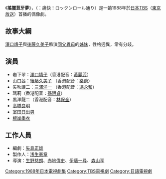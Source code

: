 {{Expand|time=2011-01-17}}
《'''搖擺荳牙夢'''》，（{{lang|ja|日语}}：痛快！ロックンロール通り）是一齣1988年於[[日本|日本]]TBS（[[東京放送|東京放送]]）首播的偶像劇。

==故事大綱==
[[澤口靖子|澤口靖子]]與[[後藤久美子|後藤久美子]]飾演[[同父異母|同父異母]]的[[姊妹|姊妹]]，性格迥異，常有分歧。

==演員==
*岩下翠：[[澤口靖子|澤口靖子]]（香港配音：[[黃麗芳|黃麗芳]]）
*山口茜：[[後藤久美子|後藤久美子]]	（香港配音：[[樂蔚|樂蔚]]）		
*矢吹譲二：[[三浦洋一|三浦洋一]]	（香港配音：[[馮永和|馮永和]]）
*瑪莉（香港配音：[[孫明貞|孫明貞]]）	
*黒澤龍二（香港配音：[[林保全|林保全]]）			
*[[高橋良明|高橋良明]]			
*[[室田日出男|室田日出男]]			
*[[根岸季衣|根岸季衣]]

==工作人員==
*編劇：[[矢島正雄|矢島正雄]] 	  
*製作人：[[浅生憲章|浅生憲章]] 
*導演：[[生野慈朗|生野慈朗]]、[[赤地偉史|赤地偉史]]、[[伊藤一尋|伊藤一尋]]、[[森山享|森山享]]

{{DEFAULTSORT:Tsukai! Rock-n-Roll Toori}}
[[Category:1988年日本電視劇集|Category:1988年日本電視劇集]]
[[Category:TBS電視劇|Category:TBS電視劇]]
[[Category:日語電視劇|Category:日語電視劇]]